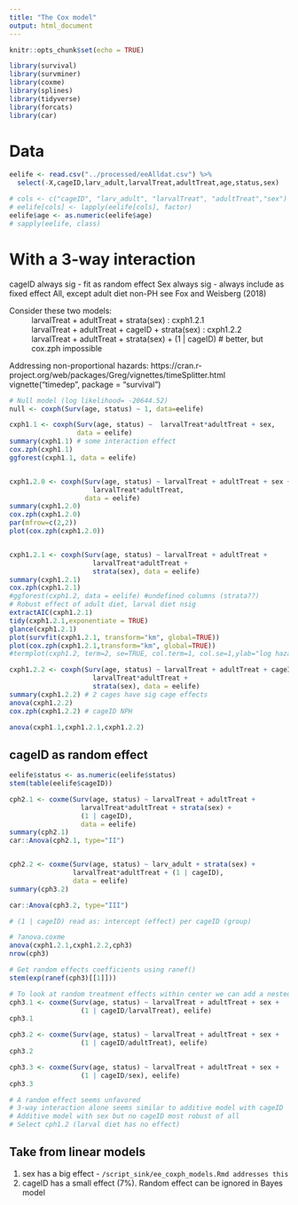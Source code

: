 ```yaml
---
title: "The Cox model"
output: html_document
---
```


```r
knitr::opts_chunk$set(echo = TRUE)

library(survival)
library(survminer)
library(coxme)
library(splines) 
library(tidyverse) 
library(forcats)
library(car)

```

# Data

```r
eelife <- read.csv("../processed/eeAlldat.csv") %>%
  select(-X,cageID,larv_adult,larvalTreat,adultTreat,age,status,sex) 

# cols <- c("cageID", "larv_adult", "larvalTreat", "adultTreat","sex")
# eelife[cols] <- lapply(eelife[cols], factor)  
eelife$age <- as.numeric(eelife$age)
# sapply(eelife, class)


```

# With a 3-way interaction

cageID always sig - fit as random effect
Sex always sig - always include as fixed effect
All, except adult diet non-PH
see Fox and Weisberg (2018)

Consider these two models:
~ larvalTreat + adultTreat + strata(sex) : cxph1.2.1
~ larvalTreat + adultTreat + cageID + strata(sex) : cxph1.2.2
~ larvalTreat + adultTreat + strata(sex) + (1 | cageID) # better, but cox.zph impossible
              
Addressing non-proportional hazards: https://cran.r-project.org/web/packages/Greg/vignettes/timeSplitter.html
vignette("timedep", package = "survival")

```r
# Null model (log likelihood= -20644.52)
null <- coxph(Surv(age, status) ~ 1, data=eelife)

cxph1.1 <- coxph(Surv(age, status) ~  larvalTreat*adultTreat + sex, 
                 data = eelife)
summary(cxph1.1) # some interaction effect
cox.zph(cxph1.1)
ggforest(cxph1.1, data = eelife)


cxph1.2.0 <- coxph(Surv(age, status) ~ larvalTreat + adultTreat + sex + 
                     larvalTreat*adultTreat, 
                   data = eelife)
summary(cxph1.2.0)
cox.zph(cxph1.2.0)
par(mfrow=c(2,2))
plot(cox.zph(cxph1.2.0))


cxph1.2.1 <- coxph(Surv(age, status) ~ larvalTreat + adultTreat + 
                     larvalTreat*adultTreat + 
                     strata(sex), data = eelife)
summary(cxph1.2.1)
cox.zph(cxph1.2.1)
#ggforest(cxph1.2, data = eelife) #undefined columns (strata??)
# Robust effect of adult diet, larval diet nsig
extractAIC(cxph1.2.1)
tidy(cxph1.2.1,exponentiate = TRUE)
glance(cxph1.2.1)
plot(survfit(cxph1.2.1, transform="km", global=TRUE))
plot(cox.zph(cxph1.2.1,transform="km", global=TRUE))
#termplot(cxph1.2, term=2, se=TRUE, col.term=1, col.se=1,ylab="log hazard")

cxph1.2.2 <- coxph(Surv(age, status) ~ larvalTreat + adultTreat + cageID +
                     larvalTreat*adultTreat + 
                     strata(sex), data = eelife)
summary(cxph1.2.2) # 2 cages have sig cage effects
anova(cxph1.2.2)
cox.zph(cxph1.2.2) # cageID NPH

anova(cxph1.1,cxph1.2.1,cxph1.2.2)

```

## cageID as random effect

```r
eelife$status <- as.numeric(eelife$status)
stem(table(eelife$cageID))

cph2.1 <- coxme(Surv(age, status) ~ larvalTreat + adultTreat + 
                  larvalTreat*adultTreat + strata(sex) +
                  (1 | cageID), 
                  data = eelife)
summary(cph2.1)
car::Anova(cph2.1, type="II")


cph2.2 <- coxme(Surv(age, status) ~ larv_adult + strata(sex) +
                larvalTreat*adultTreat + (1 | cageID), 
                data = eelife)
summary(cph3.2)

car::Anova(cph3.2, type="III")

# (1 | cageID) read as: intercept (effect) per cageID (group)

# ?anova.coxme
anova(cxph1.2.1,cxph1.2.2,cph3)
nrow(cph3)

# Get random effects coefficients using ranef()
stem(exp(ranef(cph3)[[1]]))

# To look at random treatment effects within center we can add a nested effect
cph3.1 <- coxme(Surv(age, status) ~ larvalTreat + adultTreat + sex +
                  (1 | cageID/larvalTreat), eelife)  
cph3.1

cph3.2 <- coxme(Surv(age, status) ~ larvalTreat + adultTreat + sex +
                  (1 | cageID/adultTreat), eelife)  
cph3.2

cph3.3 <- coxme(Surv(age, status) ~ larvalTreat + adultTreat + sex +
                  (1 | cageID/sex), eelife)  
cph3.3

# A random effect seems unfavored
# 3-way interaction alone seems similar to additive model with cageID
# Additive model with sex but no cageID most robust of all
# Select cph1.2 (larval diet has no effect)

```


## Take from linear models
1. sex has a big effect - `/script_sink/ee_coxph_models.Rmd addresses this`
4. cageID has a small effect (7%). Random effect can be ignored in Bayes model







